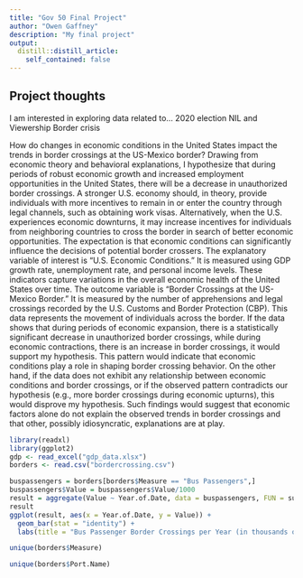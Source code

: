 ```yaml
---
title: "Gov 50 Final Project"
author: "Owen Gaffney"
description: "My final project"
output:
  distill::distill_article:
    self_contained: false
---
```




## Project thoughts

I am interested in exploring data related to...
2020 election
NIL and Viewership
Border crisis

How do changes in economic conditions in the United States impact the trends in border crossings at the US-Mexico border? Drawing from economic theory and behavioral explanations, I hypothesize that during periods of robust economic growth and increased employment opportunities in the United States, there will be a decrease in unauthorized border crossings. A stronger U.S. economy should, in theory, provide individuals with more incentives to remain in or enter the country through legal channels, such as obtaining work visas. Alternatively, when the U.S. experiences economic downturns, it may increase incentives for individuals from neighboring countries to cross the border in search of better economic opportunities. The expectation is that economic conditions can significantly influence the decisions of potential border crossers. The explanatory variable of interest is "U.S. Economic Conditions." It is measured using GDP growth rate, unemployment rate, and personal income levels. These indicators capture variations in the overall economic health of the United States over time. The outcome variable is "Border Crossings at the US-Mexico Border." It is measured by the number of apprehensions and legal crossings recorded by the U.S. Customs and Border Protection (CBP). This data represents the movement of individuals across the border. If the data shows that during periods of economic expansion, there is a statistically significant decrease in unauthorized border crossings, while during economic contractions, there is an increase in border crossings, it would support my hypothesis. This pattern would indicate that economic conditions play a role in shaping border crossing behavior. On the other hand, if the data does not exhibit any relationship between economic conditions and border crossings, or if the observed pattern contradicts our hypothesis (e.g., more border crossings during economic upturns), this would disprove my hypothesis. Such findings would suggest that economic factors alone do not explain the observed trends in border crossings and that other, possibly idiosyncratic, explanations are at play.




```r
library(readxl)
library(ggplot2)
gdp <- read_excel("gdp_data.xlsx")
borders <- read.csv("bordercrossing.csv")

```


```r
buspassengers = borders[borders$Measure == "Bus Passengers",]
buspassengers$Value = buspassengers$Value/1000
result = aggregate(Value ~ Year.of.Date, data = buspassengers, FUN = sum)
result
ggplot(result, aes(x = Year.of.Date, y = Value)) +
  geom_bar(stat = "identity") +
  labs(title = "Bus Passenger Border Crossings per Year (in thousands of passengers)", x = "Year.of.Date", y = "Value")
```

```r
unique(borders$Measure)
```



```r
unique(borders$Port.Name)
```




